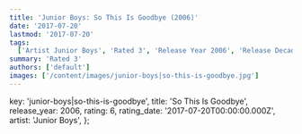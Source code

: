 ```yaml
---
title: 'Junior Boys: So This Is Goodbye (2006)'
date: '2017-07-20'
lastmod: '2017-07-20'
tags:
  ['Artist Junior Boys', 'Rated 3', 'Release Year 2006', 'Release Decade 2000']
summary: 'Rated 3'
authors: ['default']
images: ['/content/images/junior-boys|so-this-is-goodbye.jpg']
---
```


  key: 'junior-boys|so-this-is-goodbye',
  title: 'So This Is Goodbye',
  release_year: 2006,
  rating: 6,
  rating_date: '2017-07-20T00:00:00.000Z',
  artist: 'Junior Boys',
};

<MusicRating data={data} />
